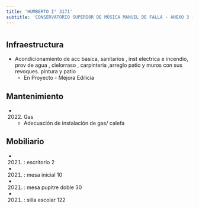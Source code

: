 ```yaml
---
title: 'HUMBERTO I° 3171'
subtitle: 'CONSERVATORIO SUPERIOR DE MÚSICA MANUEL DE FALLA - ANEXO 3 - JIN B (EPCJC 11/06°) MAESTRO F.REYES [S] - EPC N° 11 JOSE FEDERICO MORENO'
---
```


#
## Infraestructura

* Acondicionamiento  de acc basica, sanitarios , inst electrica e incendio, prov de agua , cielorraso   , carpinteria ,arreglo patio y  muros con sus revoques. pintura  y patio 
    + En Proyecto - Mejora Edilicia 


## Mantenimiento

*  (2022) Gas 
    + Adecuación de instalación de gas/ calefa


## Mobiliario

*  (2021) : escritorio 2 

*  (2021) : mesa inicial 10 

*  (2021) : mesa pupitre doble 30 

*  (2021) : silla escolar 122 










